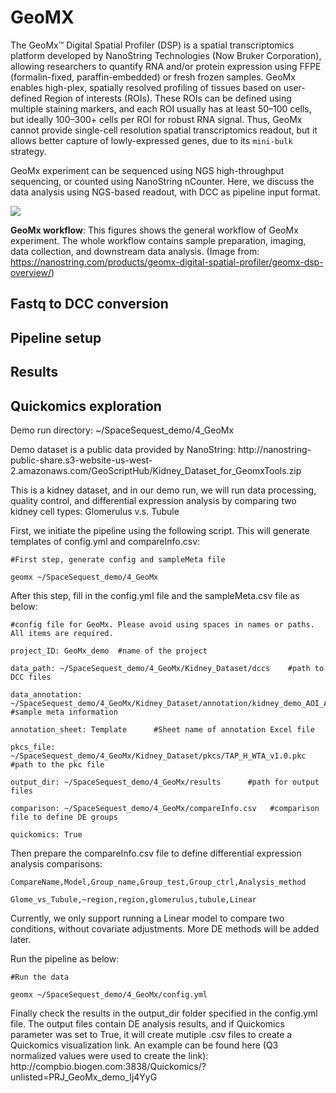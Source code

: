 # GeoMX

The GeoMx™ Digital Spatial Profiler (DSP) is a spatial transcriptomics platform developed by NanoString Technologies (Now Bruker Corporation), allowing researchers to quantify RNA and/or protein expression using FFPE (formalin-fixed, paraffin-embedded) or fresh frozen samples. GeoMx enables high-plex, spatially resolved profiling of tissues based on user-defined Region of interests (ROIs). These ROIs can be defined using multiple staining markers, and each ROI usually has at least 50–100 cells, but ideally 100–300+ cells per ROI for robust RNA signal. Thus, GeoMx cannot provide single-cell resolution spatial transcriptomics readout, but it allows better capture of lowly-expressed genes, due to its `mini-bulk` strategy.

GeoMx experiment can be sequenced using NGS high-throughput sequencing, or counted using NanoString nCounter. Here, we discuss the data analysis using NGS-based readout, with DCC as pipeline input format.

[![](https://nanostring.com/wp-content/uploads/IM_MK4289_geomx_workflow_simplified_R4-01.png)](https://nanostring.com/wp-content/uploads/IM_MK4289_geomx_workflow_simplified_R4-01.png){target="_blank"}

**GeoMx workflow**: This figures shows the general workflow of GeoMx experiment. The whole workflow contains sample preparation, imaging, data collection, and downstream data analysis. (Image from: [https://nanostring.com/products/geomx-digital-spatial-profiler/geomx-dsp-overview/](https://nanostring.com/products/geomx-digital-spatial-profiler/geomx-dsp-overview/){target="_blank"})

## Fastq to DCC conversion



## Pipeline setup

## Results

## Quickomics exploration

Demo run directory: ~/SpaceSequest_demo/4_GeoMx

Demo dataset is a public data provided by NanoString: http://nanostring-public-share.s3-website-us-west-2.amazonaws.com/GeoScriptHub/Kidney_Dataset_for_GeomxTools.zip
    
This is a kidney dataset, and in our demo run, we will run data processing, quality control, and differential expression analysis by comparing two kidney cell types: Glomerulus v.s. Tubule
    
First, we initiate the pipeline using the following script. This will generate templates of config.yml and compareInfo.csv:

```
#First step, generate config and sampleMeta file

geomx ~/SpaceSequest_demo/4_GeoMx
```

After this step, fill in the config.yml file and the sampleMeta.csv file as below:

```
#config file for GeoMx. Please avoid using spaces in names or paths. All items are required.

project_ID: GeoMx_demo  #name of the project

data_path: ~/SpaceSequest_demo/4_GeoMx/Kidney_Dataset/dccs    #path to DCC files

data_annotation: ~/SpaceSequest_demo/4_GeoMx/Kidney_Dataset/annotation/kidney_demo_AOI_Annotations_selected_clean.xlsx        #sample meta information

annotation_sheet: Template      #Sheet name of annotation Excel file

pkcs_file: ~/SpaceSequest_demo/4_GeoMx/Kidney_Dataset/pkcs/TAP_H_WTA_v1.0.pkc       #path to the pkc file

output_dir: ~/SpaceSequest_demo/4_GeoMx/results      #path for output files

comparison: ~/SpaceSequest_demo/4_GeoMx/compareInfo.csv   #comparison file to define DE groups

quickomics: True                                  
```
Then prepare the compareInfo.csv file to define differential expression analysis comparisons:

```
CompareName,Model,Group_name,Group_test,Group_ctrl,Analysis_method

Glome_vs_Tubule,~region,region,glomerulus,tubule,Linear
```
Currently, we only support running a Linear model to compare two conditions, without covariate adjustments. More DE methods will be added later.

Run the pipeline as below:
```
#Run the data

geomx ~/SpaceSequest_demo/4_GeoMx/config.yml

```
Finally check the results in the output_dir folder specified in the config.yml file. The output files contain DE analysis results, and if Quickomics parameter was set to True, it will create mutiple .csv files to create a Quickomics visualization link. An example can be found here (Q3 normalized values were used to create the link): http://compbio.biogen.com:3838/Quickomics/?unlisted=PRJ_GeoMx_demo_Ij4YyG

